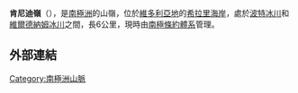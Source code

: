 {{coord|78|24|S|162|8|E|source:GNIS|display=title}}

'''肯尼迪嶺'''（{{lang-en|Kennedy Ridge}}），是[[南極洲|南極洲]]的山嶺，位於[[維多利亞地|維多利亞地]]的[[希拉里海岸|希拉里海岸]]，處於[[波特冰川|波特冰川]]和[[維爾德納姆冰川|維爾德納姆冰川]]之間，長6公里，現時由[[南極條約體系|南極條約體系]]管理。

==外部連結==
{{cite gnis | type = antarid | id = 7862| name = Kennedy Ridge | accessdate = 2013-04-25}}

{{Antarctica-geo-stub}}
[[Category:南極洲山脈|Category:南極洲山脈]]